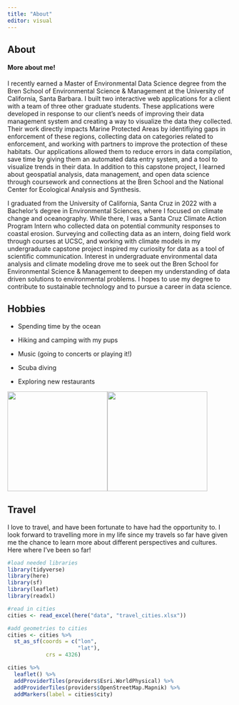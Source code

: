 ```yaml
---
title: "About"
editor: visual
---
```


::: panel-tabset
## About

<h4>More about me!</h4>

I recently earned a Master of Environmental Data Science degree from the Bren School of Environmental Science & Management at the University of California, Santa Barbara. I built two interactive web applications for a client with a team of three other graduate students. These applications were developed in response to our client's needs of improving their data management system and creating a way to visualize the data they collected. Their work directly impacts Marine Protected Areas by identifiying gaps in enforcement of these regions, collecting data on categories related to enforcement, and working with partners to improve the protection of these habitats. Our applications allowed them to reduce errors in data compilation, save time by giving them an automated data entry system, and a tool to visualize trends in their data. In addition to this capstone project, I learned about geospatial analysis, data management, and open data science through coursework and connections at the Bren School and the National Center for Ecological Analysis and Synthesis.

I graduated from the University of California, Santa Cruz in 2022 with a Bachelor's degree in Environmental Sciences, where I focused on climate change and oceanography. While there, I was a Santa Cruz Climate Action Program Intern who collected data on potential community responses to coastal erosion. Surveying and collecting data as an intern, doing field work through courses at UCSC, and working with climate models in my undergraduate capstone project inspired my curiosity for data as a tool of scientific communication. Interest in undergraduate environmental data analysis and climate modeling drove me to seek out the Bren School for Environmental Science & Management to deepen my understanding of data driven solutions to environmental problems. I hopes to use my degree to contribute to sustainable technology and to pursue a career in data science.

## Hobbies

-   Spending time by the ocean

-   Hiking and camping with my pups

-   Music (going to concerts or playing it!)

-   Scuba diving

-   Exploring new restaurants

![](images/IMG_0653.jpg){width="224"}![](images/IMG_5398.jpg){width="224"}

## Travel

I love to travel, and have been fortunate to have had the opportunity to. I look forward to travelling more in my life since my travels so far have given me the chance to learn more about different perspectives and cultures. Here where I've been so far!

```r
#load needed libraries
library(tidyverse)
library(here)
library(sf)
library(leaflet)
library(readxl)

#read in cities
cities <- read_excel(here("data", "travel_cities.xlsx"))

#add geometries to cities
cities <- cities %>% 
  st_as_sf(coords = c("lon",
                      "lat"),
            crs = 4326)

cities %>% 
  leaflet() %>% 
  addProviderTiles(providers$Esri.WorldPhysical) %>% 
  addProviderTiles(providers$OpenStreetMap.Mapnik) %>% 
  addMarkers(label = cities$city)


```
:::
